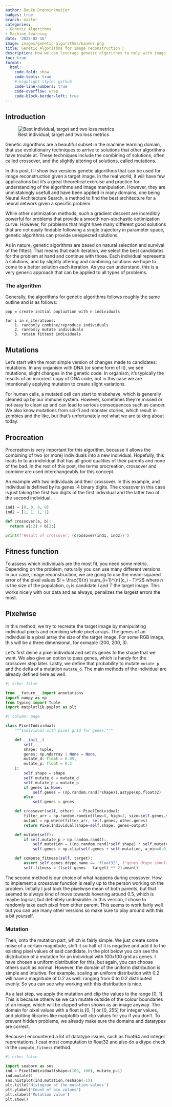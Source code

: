 ```yaml
---
author: Bauke Brenninkmeijer
badges: true
branch: master
categories:
- Genetic Algorithms
- Machine learning
date: '2023-02-16'
image: images/genetic-algorithms/banner.png
title: Genetic Algorithms for image reconstruction 🧬
description: How we can leverage genetic algorithms to help with image reconstruction.
toc: true
format:
  html:
    code-fold: show
    code-tools: true
    # highlight-style: github
    code-line-numbers: true
    code-overflow: wrap
    code-block-border-left: true
---
```


## Introduction

![Best individual, target and two loss metrics](images/genetic-algorithms/4dots_final_state.png){#fig-4dots-training}

Genetic algorithms are a beautiful subset in the machine learning domain, that use evolutionairy techniques to arrive to solutions that other algorithms have trouble at. These techniques include the combining of solutions, often called crossover, and the slightly altering of solutions, called mutations.

In this post, I'll show two versions genetic algorithms that can be used for image reconstruction given a target image. In the real world, it will have few applications but it's a great theoretical exercise and practice for understanding of the algorithms and image manipulation. However, they are unmistakingly usefull and have been applied in many domains, one being Neural Architecture Search, a method to find the best architecture for a neural network given a specific problem.

While other optimization methods, such a gradient descent are incredibly powerful for problems that provide a smooth non-stochastic optimization curve. However, for problems that might have many different good solutions that are not easily findable following a single trajectory in parameter space, genetic algorithms can provide unexpected solutions.

As in nature, genetic algorithms are based on natural selection and survival of the fittest. That means that each iteration, we select the best candidates for the problem at hand and continue with those. Each individual represents a solutions, and by slightly altering and combining solutions we hope to come to a better solution each iteration. As you can understand, this is a very generic approach that can be applied to all types of problems.

### The algorithm

Generally, the algorithms for genetic algorithms follows roughly the same outline and is as follows:

```
pop = create initial popluation with n individuals

for i in n_iterations:
    1. randomly combine/reproduce individuals
    2. randomly mutate individuals
    3. retain fittest individuals
```


## Mutations
Let's start with the most simple version of changes made to candidates: mutations. In any organism with DNA (or some form of it), we see mutations; slight changes in the genetic code. In organism, it's typically the results of an incorrect copy of DNA code, but in this case we are intentionally applying mutation to create slight variations.

For human cells, a mutated cell can start to misbehave, which is generally cleaned up by our immune system. However, sometimes they're missed or not easy to clean up and can lead to serious consequences such as cancer. We also know mutations from sci-fi and monster stories, which result in zombies and the like, but that's unfortunately not what we are talking about today.

## Procreation
Procreation is very important for this algorithm, because it allows the combining of two (or more) individuals into a new individual. Hopefully, this leads to to an individual that has all good qualities of their parents and none of the bad. In the rest of this post, the terms procreation, crossover and combine are used interchangeably for this concept.

An example with two individuals and their crossover. In this example, and individual is defined by its genes: 4 binary digits. The crossover in this case is just taking the first two digits of the first individual and the latter two of the second individual.

```python
ind1 = [0, 0, 0, 0]
ind2 = [1, 1, 1, 1]

def crossover(a, b):
  return a[:2] + b[2:]

print(f'Result of crossover: {crossover(ind1, ind2)}')
```

## Fitness function
To assess which individuals are the most fit, you need some metric. Depending on the problem, naturally you can use many different versions. In our case, image reconstruction, we are going to use the mean-squared error of the pixel values $l = \frac{1}{n} \sum_{i=1}^{n}(c_i - T)^2$ where $n$ is the size of the population, $c_i$ is candidate $i$ and $T$ the target image. This works nicely with our data and as always, penalizes the largest errors the most.

## Pixelwise
In this method, we try to recreate the target image by manipulating individual pixels and comibing whole pixel arrays. The genes of an individual is a pixel array the size of the target image. For some RGB image, this will be a three dimensional, for exmaple (200, 200, 3).

Let's first deine a pixel individual and set its genes to the shape that we want. We also give an option to pass genes, which is handy for the crossover step later. Lastly, we define that probability to mutate `mutate_p` and the delta of a mutation `mutate_d`. The main methods of the individual are already defined here as well.

```python
#| echo: false

from __future__ import annotations
import numpy as np
from typing import Tuple
import matplotlib.pyplot as plt

```

```python
#| column: page

class PixelIndividual:
    """Individual with pixel grid for genes."""

    def __init__(
        self,
        shape: Tuple,
        genes: np.ndarray | None = None,
        mutate_d: float = 0.05,
        mutate_p: float = 0.2
    ):
        self.shape = shape
        self.mutate_d = mutate_d
        self.mutate_p = mutate_p
        if genes is None:
            self.genes = (np.random.rand(*shape)).astype(np.float32)
        else:
            self.genes = genes

    def crossover(self, other) -> PixelIndividual:
        filter_arr = np.random.randint(low=0, high=2, size=self.genes.shape)
        output = np.where(filter_arr, self.genes, other.genes)
        return PixelIndividual(shape=self.shape, genes=output)

    def mutate(self):
        if self.mutate_p > np.random.rand():
            self.mutation = ((np.random.rand(*self.shape) * self.mutate_d) - (self.mutate_d * 0.5)).astype(np.float32)
            self.genes = np.clip(self.genes + self.mutation, a_min=0.0, a_max=1.0)

    def compute_fitness(self, target):
        assert self.genes.dtype.name == 'float32', f'genes dtype should be float32 but found {self.genes.dtype.name}.'
        self.fitness = ((self.genes - target) ** 2).mean()
```

The second method is our choice of what happens during crossover. How to implement a crossover function is really up to the person working on the problem. Initially I just took the pixelwise mean of both parents, but that seemed to always kind of move towards hovering around 0.5, which is maybe logical, but definitely undesirable. In this version, I chose to randomly take each pixel from either parent. This seems to work fairly well but you can use many other versions so make sure to play around with this a bit yourself.


### Mutation
Then, onto the mutation part, which is fairly simple. We just create some noise of a certain magnitude, shift it so half of it is negative and add it to the existing pixel values of said candidate. In the plot below you can see the distribution of a mutation for an individual with 100x100 grid as genes. I have chosen a uniform distribution for this, but again, you can choose others such as normal. However, the domain of the uniform distribution is simple and intuitive. For example, scaling an uniform distribution with 0.2 will have a magnitude of 0.2 as well.  ranging from 0 to 0.2 distributed evenly. So you can see why working with this distribution is nice.

As a last step, we apply the mutation and clip the values to the range [0, 1]. This is because otherwise we can mutate outside of the colour boundaries of an image, which will be clipped when shown as an image anyway. The domain for pixel values with a float is [0, 1] or [0, 255] for integer values, and plotting libraries like matplotlib will clip values for you if you don't. To prevent hidden problems, we already make sure the domains and datatypes are correct.

Because I encountered a lot of datatype issues, such as float64 and integer reprentations, I cast most computation to float32 and also do a dtype check in the `compute_fitness` method.


```python
#| echo: false

import seaborn as sns
ind = PixelIndividual(shape=(100, 100), mutate_p=1)
ind.mutate()
sns.histplot(ind.mutation.reshape(-1))
plt.title('Histogram of the mutation values')
plt.ylabel('Count of bin values')
plt.xlabel('Mutation value')
plt.show()
```